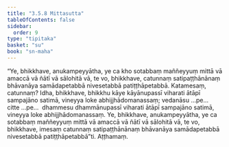 ```yaml
---
title: "3.5.8 Mittasutta"
tableOfContents: false
sidebar:
  order: 9
type: "tipitaka"
basket: "su"
book: "sn-maha"
---
```



<DynamicBreadcrumb />

<Division number="414" book="sn-maha" bookNo="14" page="165">

<Paragraph number="963" book="sn-maha">
“Ye, bhikkhave, anukampeyyātha, ye ca kho sotabbaṃ maññeyyuṃ mittā vā amaccā vā ñātī vā sālohitā vā, te vo, bhikkhave, catunnaṃ satipaṭṭhānānaṃ bhāvanāya samādapetabbā nivesetabbā patiṭṭhāpetabbā.
</Paragraph>

<Paragraph number="964" book="sn-maha">
Katamesaṃ, catunnaṃ? Idha, bhikkhave, bhikkhu kāye kāyānupassī viharati ātāpī sampajāno satimā, vineyya loke abhijjhādomanassaṃ; vedanāsu …pe…  citte …pe…  dhammesu dhammānupassī viharati ātāpī sampajāno satimā, vineyya loke abhijjhādomanassaṃ. Ye, bhikkhave, anukampeyyātha, ye ca sotabbaṃ maññeyyuṃ mittā vā amaccā vā ñātī vā sālohitā vā, te vo, bhikkhave, imesaṃ catunnaṃ satipaṭṭhānānaṃ bhāvanāya samādapetabbā nivesetabbā patiṭṭhāpetabbā”ti.

</Paragraph>
</Division>

<Paragraph number="965" type="center" book="sn-maha">
Aṭṭhamaṃ.
</Paragraph>